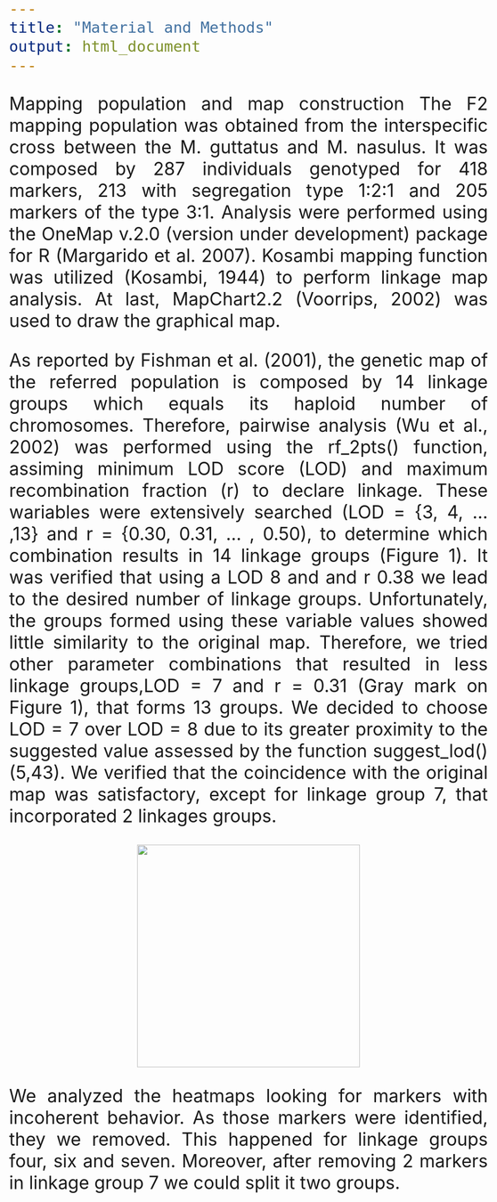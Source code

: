 ```yaml
---
title: "Material and Methods"
output: html_document
---
```


<style>
body {
text-align: justify;
font-size: 2em
}
</style>

Mapping population and map construction
The F2 mapping population was obtained from the interspecific cross between the M. guttatus and M. nasulus. It was composed by 287 individuals genotyped for 418 markers, 213 with segregation type 1:2:1 and 205 markers of the type 3:1.  Analysis were performed using the OneMap v.2.0 (version under development) package for R (Margarido et al. 2007). Kosambi mapping function was utilized (Kosambi, 1944) to perform linkage map analysis. At last, MapChart2.2 (Voorrips, 2002) was used to draw the graphical map.

As reported by Fishman et al. (2001), the genetic map of the referred population is composed by 14 linkage groups which equals its haploid number of chromosomes. Therefore, pairwise analysis (Wu et al., 2002) was performed using the rf_2pts() function, assiming minimum LOD score (LOD) and maximum recombination fraction (r) to declare linkage. These wariables were extensively searched (LOD = {3, 4, ... ,13} and r = {0.30, 0.31, ... , 0.50), to determine which combination results in 14 linkage groups (Figure 1). It was verified that using a LOD 8 and and r 0.38 we lead to the desired number of linkage groups. Unfortunately, the groups formed using these variable values showed little similarity to the original map. Therefore, we tried other parameter combinations that resulted in less linkage groups,LOD = 7 and r = 0.31 (Gray mark on Figure 1), that forms 13 groups. We decided to choose LOD = 7 over LOD = 8 due to its greater proximity to the suggested value assessed by the function suggest_lod() (5,43). We verified that the coincidence with the original map was satisfactory, except for linkage group 7, that incorporated 2 linkages groups. 

<!-- ![Figure 1. Number of linkage groups formed by combinations of LOD and r ](http://i.imgur.com/tbE7mko.png) -->

<p align="center">
<img src="http://i.imgur.com/tbE7mko.png" width="400" align = "center">
</p>

We analyzed the heatmaps looking for markers with incoherent behavior. As those markers were identified, they we removed. This happened for linkage groups four, six and seven. Moreover, after removing 2 markers in linkage group 7 we could split it two groups.




